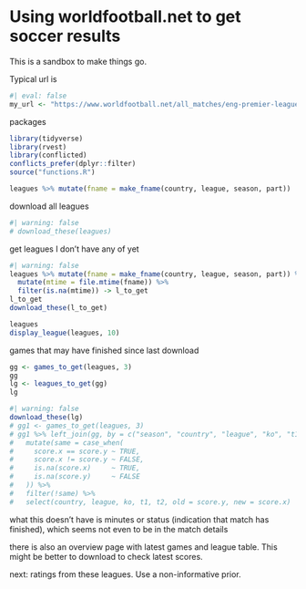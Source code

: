 # Using worldfootball.net to get soccer results

This is a sandbox to make things go.

Typical url is

```r
#| eval: false
my_url <- "https://www.worldfootball.net/all_matches/eng-premier-league-1996-1997/"
```

packages

```r
library(tidyverse)
library(rvest)
library(conflicted)
conflicts_prefer(dplyr::filter)
source("functions.R")
```



```r
leagues %>% mutate(fname = make_fname(country, league, season, part))
```


download all leagues

```r
#| warning: false
# download_these(leagues)
```

get leagues I don't have any of yet

```r
#| warning: false
leagues %>% mutate(fname = make_fname(country, league, season, part)) %>% 
  mutate(mtime = file.mtime(fname)) %>% 
  filter(is.na(mtime)) -> l_to_get
l_to_get
download_these(l_to_get)
```


```r
leagues
display_league(leagues, 10)
```



games that may have finished since last download



```r
gg <- games_to_get(leagues, 3)
gg
lg <- leagues_to_get(gg)
lg
```

```r
#| warning: false
download_these(lg)
# gg1 <- games_to_get(leagues, 3)
# gg1 %>% left_join(gg, by = c("season", "country", "league", "ko", "t1", "t2")) %>% 
#   mutate(same = case_when(
#     score.x == score.y ~ TRUE,
#     score.x != score.y ~ FALSE,
#     is.na(score.x)     ~ TRUE,
#     is.na(score.y)     ~ FALSE
#   )) %>% 
#   filter(!same) %>% 
#   select(country, league, ko, t1, t2, old = score.y, new = score.x)
```

what this doesn't have is minutes or status (indication that match has finished), which seems not even to be in the match details


there is also an overview page with latest games and league table.
This might be better to download to check latest scores.

next: ratings from these leagues. Use a non-informative prior.



